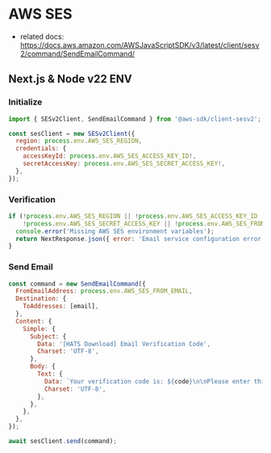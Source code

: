 # AWS SES

- related docs: https://docs.aws.amazon.com/AWSJavaScriptSDK/v3/latest/client/sesv2/command/SendEmailCommand/

## Next.js & Node v22 ENV

### Initialize
```javascript
import { SESv2Client, SendEmailCommand } from '@aws-sdk/client-sesv2';

const sesClient = new SESv2Client({
  region: process.env.AWS_SES_REGION,
  credentials: {
    accessKeyId: process.env.AWS_SES_ACCESS_KEY_ID!,
    secretAccessKey: process.env.AWS_SES_SECRET_ACCESS_KEY!,
  },
});

```

### Verification
```javascript
if (!process.env.AWS_SES_REGION || !process.env.AWS_SES_ACCESS_KEY_ID ||
    !process.env.AWS_SES_SECRET_ACCESS_KEY || !process.env.AWS_SES_FROM_EMAIL) {
  console.error('Missing AWS SES environment variables');
  return NextResponse.json({ error: 'Email service configuration error' }, { status: 500 });
}
```

### Send Email
```javascript
const command = new SendEmailCommand({
  FromEmailAddress: process.env.AWS_SES_FROM_EMAIL,
  Destination: {
    ToAddresses: [email],
  },
  Content: {
    Simple: {
      Subject: {
        Data: '[HATS Download] Email Verification Code',
        Charset: 'UTF-8',
      },
      Body: {
        Text: {
          Data: `Your verification code is: ${code}\n\nPlease enter this code within 5 minutes.`,
          Charset: 'UTF-8',
        },
      },
    },
  },
});

await sesClient.send(command);
```